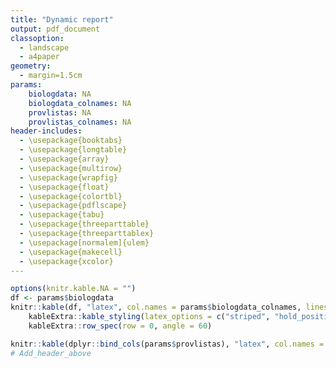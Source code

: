 ```yaml
---
title: "Dynamic report"
output: pdf_document
classoption: 
  - landscape
  - a4paper
geometry: 
  - margin=1.5cm
params:
    biologdata: NA
    biologdata_colnames: NA
    provlistas: NA
    provlistas_colnames: NA
header-includes:
  - \usepackage{booktabs}
  - \usepackage{longtable}
  - \usepackage{array}
  - \usepackage{multirow}
  - \usepackage{wrapfig}
  - \usepackage{float}
  - \usepackage{colortbl}
  - \usepackage{pdflscape}
  - \usepackage{tabu}
  - \usepackage{threeparttable}
  - \usepackage{threeparttablex}
  - \usepackage[normalem]{ulem}
  - \usepackage{makecell}
  - \usepackage{xcolor}
---
```


<!-- https://haozhu233.github.io/kableExtra/awesome_table_in_pdf.pdf -->

```r
options(knitr.kable.NA = "")
df <- params$biologdata
knitr::kable(df, "latex", col.names = params$biologdata_colnames, linesep = "", booktabs = TRUE, caption = "Biologdata") |>
    kableExtra::kable_styling(latex_options = c("striped", "hold_position", "scale_down"), position = "center") |>
    kableExtra::row_spec(row = 0, angle = 60)
```

\newpage

```r
knitr::kable(dplyr::bind_cols(params$provlistas), "latex", col.names = unlist(params$provlistas_colnames))
# Add_header_above
```
